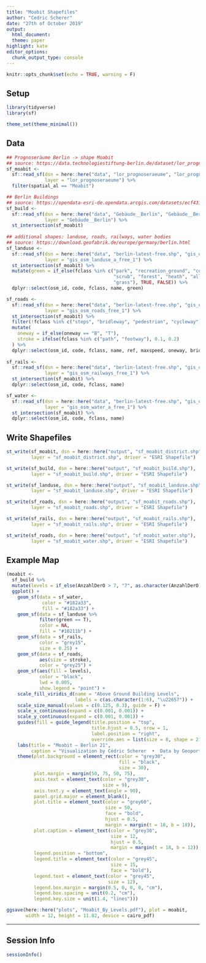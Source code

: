 ```yaml
---
title: "Moabit Shapefiles"
author: "Cedric Scherer"
date: "27th of October 2019"
output:
  html_document:
  theme: paper
highlight: kate
editor_options:
  chunk_output_type: console
---
```

  
```r
knitr::opts_chunk$set(echo = TRUE, warning = F)
```

## Setup

```r
library(tidyverse)
library(sf)

theme_set(theme_minimal())
```

## Data

```r
## Prognoseräume Berlin -> shape Moabit
## source: https://data.technologiestiftung-berlin.de/dataset/lor_prognoseraeume/en
sf_moabit <- 
  sf::read_sf(dsn = here::here("data", "lor_prognoseraeume", "lor_prognoseraeume.shp"), 
              layer = "lor_prognoseraeume") %>% 
  filter(spatial_al == "Moabit")

## Berlin Buildings
## source: https://opendata-esri-de.opendata.arcgis.com/datasets/ecf431fd8c394ee1b2fd7d54563e7b81_0
sf_build <-
  sf::read_sf(dsn = here::here("data", "Gebäude__Berlin", "Gebäude__Berlin.shp"), 
              layer = "Gebäude__Berlin") %>%
  st_intersection(sf_moabit)
  
## additional shapes: landuse, roads, railways, water bodies
## source: https://download.geofabrik.de/europe/germany/berlin.html
sf_landuse <-
  sf::read_sf(dsn = here::here("data", "berlin-latest-free.shp", "gis_osm_landuse_a_free_1.shp"), 
              layer = "gis_osm_landuse_a_free_1") %>% 
  st_intersection(sf_moabit) %>% 
  mutate(green = if_else(fclass %in% c("park", "recreation_ground", "cemetery", 
                                       "scrub", "forest", "heath", "allotments", 
                                       "grass"), TRUE, FALSE)) %>% 
  dplyr::select(osm_id, code, fclass, name, green)

sf_roads <-
  sf::read_sf(dsn = here::here("data", "berlin-latest-free.shp", "gis_osm_roads_free_1.shp"), 
              layer = "gis_osm_roads_free_1") %>% 
  st_intersection(sf_moabit) %>% 
  filter(!fclass %in% c("steps", "bridleway", "pedestrian", "cycleway")) %>% 
  mutate(
    oneway = if_else(oneway == "B", "T"),
    stroke = ifelse(fclass %in% c("path", "footway"), 0.1, 0.2)
  ) %>% 
  dplyr::select(osm_id, code, fclass, name, ref, maxspeed, oneway, bridge, tunnel, stroke, layer)
  
sf_rails <-
  sf::read_sf(dsn = here::here("data", "berlin-latest-free.shp", "gis_osm_railways_free_1.shp"), 
              layer = "gis_osm_railways_free_1") %>% 
  st_intersection(sf_moabit) %>% 
  dplyr::select(osm_id, code, fclass, name)

sf_water <- 
  sf::read_sf(dsn = here::here("data", "berlin-latest-free.shp", "gis_osm_water_a_free_1.shp"), 
              layer = "gis_osm_water_a_free_1") %>% 
  st_intersection(sf_moabit) %>% 
  dplyr::select(osm_id, code, fclass, name)
```

## Write Shapefiles

```r
st_write(sf_moabit, dsn = here::here("output", "sf_moabit_district.shp"), 
         layer = "sf_moabit_district.shp", driver = "ESRI Shapefile")

st_write(sf_build, dsn = here::here("output", "sf_moabit_build.shp"), 
         layer = "sf_moabit_build.shp", driver = "ESRI Shapefile")

st_write(sf_landuse, dsn = here::here("output", "sf_moabit_landuse.shp"), 
         layer = "sf_moabit_landuse.shp", driver = "ESRI Shapefile")

st_write(sf_roads, dsn = here::here("output", "sf_moabit_roads.shp"), 
         layer = "sf_moabit_roads.shp", driver = "ESRI Shapefile")

st_write(sf_rails, dsn = here::here("output", "sf_moabit_rails.shp"), 
         layer = "sf_moabit_rails.shp", driver = "ESRI Shapefile")

st_write(sf_roads, dsn = here::here("output", "sf_moabit_water.shp"), 
         layer = "sf_moabit_water.shp", driver = "ESRI Shapefile")
```

## Example Map

```r
(moabit <- 
  sf_build %>% 
  mutate(levels = if_else(AnzahlDerO > 7, "7", as.character(AnzahlDerO))) %>% 
  ggplot() +
    geom_sf(data = sf_water,
             color = "#182a33",
             fill = "#182a33") +
    geom_sf(data = sf_landuse %>% 
            filter(green == T),
            color = NA,
            fill = "#10211b") +
    geom_sf(data = sf_rails,
            color = "grey15",
            size = 0.25) +
    geom_sf(data = sf_roads,
            aes(size = stroke),
            color = "grey25") +
    geom_sf(aes(fill = levels), 
            color = "black",
            lwd = 0.005, 
            show.legend = "point") + 
    scale_fill_viridis_d(name = "Above Ground Building Levels",
                         labels = c(as.character(1:6), "\u22657")) +
    scale_size_manual(values = c(0.125, 0.3), guide = F) +
    scale_x_continuous(expand = c(0.001, 0.001)) +
    scale_y_continuous(expand = c(0.001, 0.001)) +
    guides(fill = guide_legend(title.position = "top", 
                               title.hjust = 0.5, nrow = 1,
                               label.position = "right",
                               override.aes = list(size = 8, shape = 21))) +
    labs(title = "Moabit – Berlin 21",
         caption = "Visualization by Cédric Scherer  •  Data by Geoportal Berlin & OpenStreetMap") +
    theme(plot.background = element_rect(color = "grey30", 
                                         fill = "black",
                                         size = 30),
          plot.margin = margin(50, 75, 50, 75),
          axis.text = element_text(color = "grey30", 
                                   size = 9),
          axis.text.y = element_text(angle = 90),
          panel.grid.major = element_blank(),
          plot.title = element_text(color = "grey60",
                                    size = 50,
                                    face = "bold",
                                    hjust = 0.5,
                                    margin = margin(t = 18, b = 18)),
          plot.caption = element_text(color = "grey30",
                                      size = 12,
                                      hjust = 0.5,
                                      margin = margin(t = 18, b = 12)),
          legend.position = "bottom",
          legend.title = element_text(color = "grey45",
                                      size = 15,
                                      face = "bold"),
          legend.text = element_text(color = "grey45",
                                     size = 12),
          legend.box.margin = margin(0.5, 0, 0, 0, "cm"), 
          legend.box.spacing = unit(0.2, "cm"), 
          legend.key.size = unit(1.4, "lines")))

ggsave(here::here("plots", "Moabit_By_Levels.pdf"), plot = moabit,
       width = 12, height = 11.82, device = cairo_pdf)
```

***

## Session Info

```r
sessionInfo()
```

